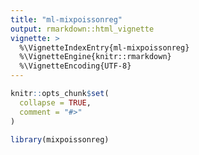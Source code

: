 ```yaml
---
title: "ml-mixpoissonreg"
output: rmarkdown::html_vignette
vignette: >
  %\VignetteIndexEntry{ml-mixpoissonreg}
  %\VignetteEngine{knitr::rmarkdown}
  %\VignetteEncoding{UTF-8}
---
```


```r
knitr::opts_chunk$set(
  collapse = TRUE,
  comment = "#>"
)
```

```r
library(mixpoissonreg)
```
